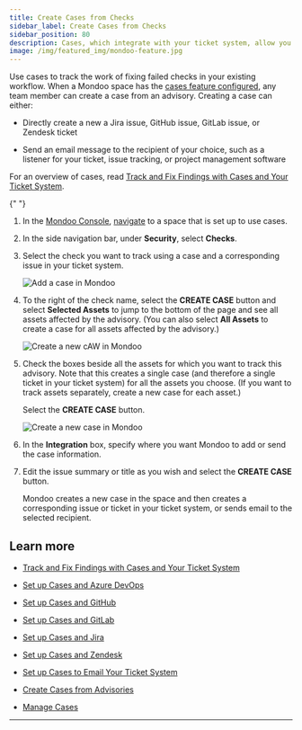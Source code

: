 ```yaml
---
title: Create Cases from Checks
sidebar_label: Create Cases from Checks
sidebar_position: 80
description: Cases, which integrate with your ticket system, allow you to track remediation of important security findings. Create a case from a check to track work on that check within your existing workflow.
image: /img/featured_img/mondoo-feature.jpg
---
```


Use cases to track the work of fixing failed checks in your existing workflow. When a Mondoo space has the [cases feature configured](/platform/cases/overview/), any team member can create a case from an advisory. Creating a case can either:

- Directly create a new a Jira issue, GitHub issue, GitLab issue, or Zendesk ticket

- Send an email message to the recipient of your choice, such as a listener for your ticket, issue tracking, or project management software

For an overview of cases, read [Track and Fix Findings with Cases and Your Ticket System](/platform/cases/overview/).


<Partial />{" "}

1. In the [Mondoo Console](https://console.mondoo.com), [navigate](/platform/start/navigate) to a space that is set up to use cases.

2. In the side navigation bar, under **Security**, select **Checks**.

3. Select the check you want to track using a case and a corresponding issue in your ticket system.

   ![Add a case in Mondoo](/img/platform/cases/check-case.png)

4. To the right of the check name, select the **CREATE CASE** button and select **Selected Assets** to jump to the bottom of the page and see all assets affected by the advisory. (You can also select **All Assets** to create a case for all assets affected by the advisory.)

   ![Create a new cAW in Mondoo](/img/platform/cases/affected-assets.png)

5. Check the boxes beside all the assets for which you want to track this advisory. Note that this creates a single case (and therefore a single ticket in your ticket system) for all the assets you choose. (If you want to track assets separately, create a new case for each asset.)

   Select the **CREATE CASE** button.

   ![Create a new case in Mondoo](/img/platform/cases/new-case-check.png)

6. In the **Integration** box, specify where you want Mondoo to add or send the case information.

7. Edit the issue summary or title as you wish and select the **CREATE CASE** button.

   Mondoo creates a new case in the space and then creates a corresponding issue or ticket in your ticket system, or sends email to the selected recipient.

## Learn more

- [Track and Fix Findings with Cases and Your Ticket System](/platform/cases/overview/)

- [Set up Cases and Azure DevOps](/platform/cases/setup-azuredevops/)

- [Set up Cases and GitHub](/platform/cases/setup-github/)

- [Set up Cases and GitLab](/platform/cases/setup-gitlab/)

- [Set up Cases and Jira](/platform/cases/setup/)

- [Set up Cases and Zendesk](/platform/cases/setup-zendesk/)

- [Set up Cases to Email Your Ticket System](/platform/cases/setup-email)

- [Create Cases from Advisories](/platform/cases/advisories/)

- [Manage Cases](/platform/cases/manage/)

---
